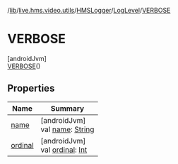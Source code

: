 /[lib](/api-reference/android/v2/home/content)/[live.hms.video.utils](../../../index)/[HMSLogger](../../index)/[LogLevel](../index)/[VERBOSE](index)

# VERBOSE

[androidJvm]\
[VERBOSE](index)()

## Properties

| Name               | Summary                                                                                                              |
| ------------------ | -------------------------------------------------------------------------------------------------------------------- |
| [name](name)       | [androidJvm]<br />val [name](name): [String](https://kotlinlang.org/api/latest/jvm/stdlib/kotlin/-string/index.html) |
| [ordinal](ordinal) | [androidJvm]<br />val [ordinal](ordinal): [Int](https://kotlinlang.org/api/latest/jvm/stdlib/kotlin/-int/index.html) |

